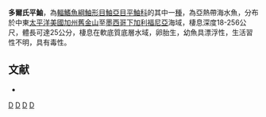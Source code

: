 {{Speciesbox
| taxon = Sebastes dallii
| image = Sebastes dallii.jpg
| status = NE
| status_system = IUCN3.1
| binomial_authority =  [[Eigenmann_&_Beeson|Eigenmann & Beeson]], 1894
| synonyms = *''Pteropodus dallii, Eigenmann & Beeson, 1894''
*''Sebastes dalli, Eigenmann & Beeson, 1894''
}}

'''多爾氏平鮋'''，為[[輻鰭魚綱|輻鰭魚綱]][[鮋形目|鮋形目]][[鮋亞目|鮋亞目]][[平鮋科|平鮋科]]的其中一[[種|種]]，為亞熱帶海水魚，分布於中東[[太平洋|太平洋]][[美國|美國]][[加州|加州]][[舊金山|舊金山]]至[[墨西哥|墨西哥]][[下加利福尼亞|下加利福尼亞]]海域，棲息深度18-256公尺，體長可達25公分，棲息在軟底質底層水域，卵胎生，幼魚具漂浮性，生活習性不明，具有毒性。

==文献==
*{{FishBase_species|genus=Sebastes|species=dallii|year=2014|month=6}}

{{taxonbar}}
[[Category:_1894年描述的鱼类|D]]
[[Category:有毒魚類|D]]
[[Category:平鮋屬|D]]
[[Category:1894年描述的鱼类|D]]